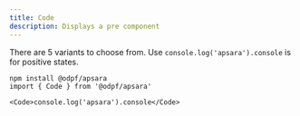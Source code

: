 ```yaml
---
title: Code
description: Displays a pre component
---
```


<Preview>
  <Flex
    css={{
      flexDirection: "column",
      alignItems: "center",
      gap: "$3",
    }}
  >
  <Text>
    There are 5 variants to choose from. Use <Code>console.log('apsara').console</Code> is
    for positive states.
  </Text>
  
  </Flex>
</Preview>


```tsx outline=true
npm install @odpf/apsara
import { Code } from '@odpf/apsara'

<Code>console.log('apsara').console</Code> 
```
